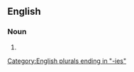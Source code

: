 ==English==

===Noun===
{{head|en|noun plural form}}

# {{plural of|alimony|lang=en}}

[[Category:English plurals ending in "-ies"]]